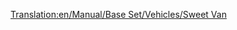 [[Translation:en/Manual/Base Set/Vehicles/Sweet Van]]

{{en/Trains Carriages new|Picture=[[File:en/Sweetvan.png]]
|NormalCost=£1,060 ($2,120)
|NormalWeight=21 / 28 t
|NormalCapacity=25 bags of sweets
|MonoCost="
|MonoWeight=21 / 30 t
|MonoCapacity=30 bags of sweets
|MagCost="
|MagWeight=21 / 31 t
|MagCapacity=32 bags of sweets
|Description=This wagon is for carrying sweets form a sweets factory to a city or town. Let's hope the candy doesn't get eaten on the way.
}}
